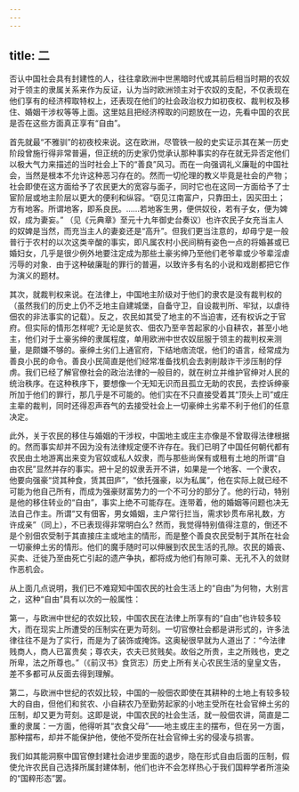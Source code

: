 ```yaml
---
---
---
```

title: 二
---



否认中国社会具有封建性的人，往往拿欧洲中世黑暗时代或其前后相当时期的农奴对于领主的隶属关系来作为反证，认为当时欧洲领主对于农奴的支配，不仅表现在他们享有的经济榨取特权上，还表现在他们的社会政治权力如初夜权、裁判权及移住、婚姻干涉权等等上面。这里姑且把经济榨取的问题放在一边，先看中国的农民是否在这些方面真正享有“自由”。

首先就最“不雅驯”的初夜校来说。这在欧洲，尽管铁一般的史实证示其在某一历史阶段曾施行得非常普遍，但正统的历史家仍觉承认那种事实的存在就无异否定他们以极大气力来描述的当时社会上下的“善良”风习。而在一向强调礼义廉耻的中国社会，当然是根本不允许这种恶习存在的。然而一切伦理的教义毕竟是社会的产物；社会即使在这方面给予了农民更大的宽容与面子，同时它也在这同一方面给予了士宦阶层或地主阶层以更大的便利和纵容。“窃见江南富户，只靠田土，因买田土；方有地客。所谓地客，即系良民。……若地客生男，便供奴役，若有子女，便为婢奴，成为妻妄。” （见《元典章》至元十九年御史台奏议）也许农民子女充当主人的奴婢是当然，而充当主人的妻妾还是“高升”。但我们更当注意的，却毋宁是一般普行于农村的以次这类辛酸的事实，即凡属农村小民间稍有姿色一点的将婚甚或已婚妇女，几乎是很少例外地要注定成为那些土豪劣绅乃至他们老爷辈或少爷辈淫虐污辱的对象．由于这种破廉耻的罪行的普遍，以致许多有名的小说和戏剧都把它作为演义的题材。

其次，就裁判权来说。在法律上，中国地主阶级对于他们的隶农是没有裁判权的（虽然我们的历史上仍不乏地主自建城堡，自备守卫，自设裁判所、牢狱，以虐待佃农的非法事实的记载）。反之，农民如其受了地主的不当迫害，还有权诉之于官府。但实际的情形怎样呢? 无论是贫农、佃农乃至辛苦起家的小自耕农，甚至小地主，他们对于土豪劣绅的隶属程度，单用欧洲中世农奴屈服于领主的裁判权来测量，是颇嫌不够的。豪绅土劣们上通官府，下结地痞流氓，他们的语言，经常成为善良小民的命令。善良小民简直是他们经常准备找机会去剥削敲诈干涉压制的俘虏。我们已经了解官僚社会的政治法律的一般目的，就在树立并维护官绅对人民的统治秩序。在这种秩序下，要想像一个无知无识而且孤立无助的农民，去控诉绅豪所加于他们的罪行，那几乎是不可能的。他们实在不只直接受着其“顶头上司”或庄主辈的裁判，同时还得忍声吞气的去接受社会上一切豪绅土劣辈不利于他们的任意决定。

此外，关于农民的移住与婚姻的干涉权，中国地主或庄主亦像是不曾取得法律根据的。然而事实却并不因为没有法律规定便不许存在。我们已明了中国任何朝代都有农民由土地游离出来变为官奴或私人奴隶，而与那些尚保有或租有土地的所谓“自由农民”显然并存的事实。把十足的奴隶丢开不讲，如果是一个地客、一个隶农，他要向强豪“贷其种食，赁其田庐”，“依托强豪，以为私属”，他在实际上就已经不可能为他自己所有，而成为强豪财富势力的一个不可分的部分了。他的行动，特别是他的移住转业的“自由”，事实上绝不可能存在。连带着，他的婚姻等问题也决无法自己作主。所谓“又有佃客，男女婚姻，主户常行拦当，需求钞贯布帛礼数，方许成亲”（同上），不已表现得非常明白么? 然而，我觉得特别值得注意的，倒还不是个别佃农受制于其直接庄主或地主的情形，而是整个善良农民受制于其所在社会一切豪绅土劣的情形。他们的魔手随时可以伸展到农民生活的孔隙。农民的婚丧、买卖、迁徙乃至由死亡引起的遗产争执，都将成为他们有隙可乘、无孔不入的敛财作恶机会。

从上面几点说明，我们已不难窥知中国农民的社会生活上的“自由”为何物，大别言之，这种“自由”具有以次的一般属性：

第一，与欧洲中世纪的农奴比较，中国农民在法律上所享有的“自由”也许较多较大，而在现实上所遭受的压制实在更为苛刻。一切官僚社会都是讲形式的，许多法律往往不是为了实行，而是为了装饰或掩饰。这奥秘很早就为人道出了：“今法律贱商人，商人已富贵矣；尊农夫，农夫已贫贱矣。故俗之所贵，主之所贱也，吏之所卑，法之所尊也。”（《前汉书》食货志）历史上所有关心农民生活的皇皇文告，差不多都可从反面去得到理解。

第二，与欧洲中世纪的农奴比较，中国的一般佃农即使在其耕种的土地上有较多较大的自由，但他们和贫农、小自耕农乃至勤劳起家的小地主受所在社会官绅土劣的压制，却又更为苛刻。这即是说，中国农民的社会生活，就一般佃农讲，简直是二重的隶属：一方面，他得听其“衣食父母”——地主或庄主的摆布，但在另一方面，那种摆布，却并不能保护他，使他不受所在社会官绅土劣的侵凌与损害。

我们如其能洞察中国官僚封建社会进步里面的退步，隐在形式自由后面的压制，假使允许农民自己选择所属封建体制，他们也许不会怎样热心于我们国粹学者所渲染的“国粹形态”罢。